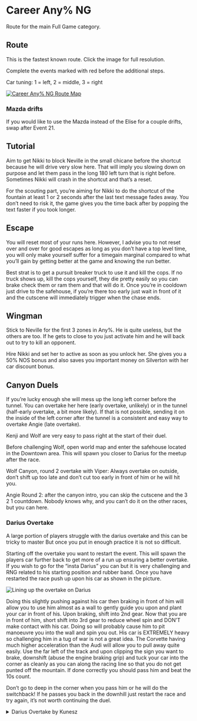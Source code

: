 # Career Any% NG

Route for the main Full Game category.

## Route

This is the fastest known route. Click the image for full resolution.

Complete the events marked with red before the additional steps.

Car tuning: 1 = left, 2 = middle, 3 = right

[![Career Any% NG Route Map](./img/ng_route.webp)](./img/ng_route.jpg)

### Mazda drifts

If you would like to use the Mazda instead of the Elise for a couple drifts, swap after Event 21.

## Tutorial

Aim to get Nikki to block Neville in the small chicane before the shortcut because he will drive very slow here. That will imply you slowing down on purpose and let them pass in the long 180 left turn that is right before. Sometimes Nikki will crash in the shortcut and that’s a reset.

For the scouting part, you’re aiming for Nikki to do the shortcut of the fountain at least 1 or 2 seconds after the last text message fades away. You don’t need to risk it, the game gives you the time back after by popping the text faster if you took longer.

## Escape

You will reset most of your runs here. However, I advise you to not reset over and over for good escapes as long as you don’t have a top level time, you will only make yourself suffer for a timegain marginal compared to what you’ll gain by getting better at the game and knowing the run better.

Best strat is to get a pursuit breaker truck to use it and kill the cops. If no truck shows up, kill the cops yourself, they die pretty easily so you can brake check them or ram them and that will do it. Once you’re in cooldown just drive to the safehouse, if you’re there too early just wait in front of it and the cutscene will immediately trigger when the chase ends.

## Wingman

Stick to Neville for the first 3 zones in Any%. He is quite useless, but the others are too. If he gets to close to you just activate him and he will back out to try to kill an opponent.

Hire Nikki and set her to active as soon as you unlock her. She gives you a 50% NOS bonus and also saves you important money on Silverton with her car discount bonus.

## Canyon Duels

If you’re lucky enough she will mess up the long left corner before the tunnel. You can overtake her here (early overtake, unlikely) or in the tunnel (half-early overtake, a bit more likely). If that is not possible, sending it on the inside of the left corner after the tunnel is a consistent and easy way to overtake Angie (late overtake).

Kenji and Wolf are very easy to pass right at the start of their duel.

Before challenging Wolf, open world map and enter the safehouse located in the Downtown area. This will spawn you closer to Darius for the meetup after the race.

Wolf Canyon, round 2 overtake with Viper: Always overtake on outside, don’t shift up too late and don’t cut too early in front of him or he will hit you.

Angie Round 2: after the canyon intro, you can skip the cutscene and the 3 2 1 countdown. Nobody knows why, and you can’t do it on the other races, but you can here.

### Darius Overtake

A large portion of players struggle with the darius overtake and this can be tricky to master But once you put in enough practice it is not so difficult.

Starting off the overtake you want to restart the event. This will spawn the players car further back to get more of a run up ensuring a better overtake. If you wish to go for the “insta Darius” you can but it is very challenging and RNG related to his starting position and rubber band. Once you have restarted the race push up upon his car as shown in the picture.

![Lining up the overtake on Darius](./img/darius_overtake.webp)

Doing this slightly pushing against his car then braking in front of him will allow you to use him almost as a wall to gently guide you upon and plant your car in front of his. Upon braking, shift into 2nd gear. Now that you are in front of him, short shift into 3rd gear to reduce wheel spin and DON’T make contact with his car. Doing so will probably cause him to pit manoeuvre you into the wall and spin you out. His car is EXTREMELY heavy so challenging him in a tug of war is not a great idea. The Corvette having much higher acceleration than the Audi will allow you to pull away quite easily. Use the far left of the track and upon clipping the sign you want to brake, downshift (abuse the engine braking grip) and tuck your car into the corner as cleanly as you can along the racing line so that you do not get punted off the mountain. If done correctly you should pass him and beat the 10s count.

Don’t go to deep in the corner when you pass him or he will do the switchback! If he passes you back in the downhill just restart the race and try again, it’s not worth continuing the duel.

<details>
<summary>Darius Overtake by Kunesz</summary>
<div class="container-169">
<iframe class="responsive-iframe" src="https://www.youtube.com/embed/utBl10-h1Lg?si=s8-rlpCzzU-XFCNE&amp;clip=UgkxukpciXFDdoWt_F0DmHAZqYjlKhJyMwos&amp;clipt=ENjgmwMY2N2cAw" title="YouTube video player" loading="lazy" frameBorder="0" allow="accelerometer; autoplay; clipboard-write; encrypted-media; gyroscope; picture-in-picture; web-share" referrerPolicy="strict-origin-when-cross-origin" allowFullScreen></iframe>
</div>
</details>
